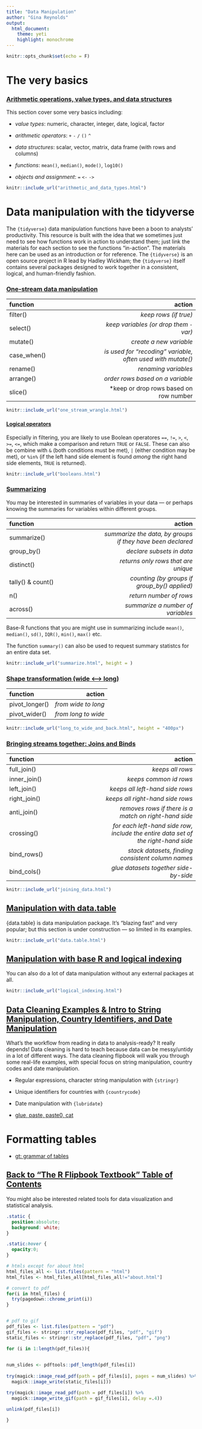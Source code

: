 ```yaml
---
title: "Data Manipulation"
author: "Gina Reynolds"
output: 
  html_document:
    theme: yeti
    highlight: monochrome
---
```



```r
knitr::opts_chunk$set(echo = F)
```


# The very basics

### [Arithmetic operations, value types, and data structures](arithmetic_and_data_types.html){target="_blank"}

This section cover some very basics including:

- *value types*: numeric,    character,    integer,   date, logical,   factor 

- *arithmetic operators*: `+ `  `-`   `/`   `()` `^ `   

- *data structures*: scalar, vector, matrix, data frame (with rows and columns)

- *functions*: `mean()`, `median()`, `mode()`, `log10()`

- *objects and assignment*: `=` `<-` `->` 

```r
knitr::include_url("arithmetic_and_data_types.html")
```


# Data manipulation with the tidyverse

The `{tidyverse}`  data manipulation functions have been a boon to analysts' productivity. This resource is built with the idea that we sometimes just need to see how functions work in action to understand them; just link the materials for each section to see the functions "in-action". The materials here can be used as an introduction or for reference. The `{tidyverse}` is an open source project in R lead by Hadley Wickham; the `{tidyverse}` itself contains several packages designed to work together in a consistent, logical, and human-friendly fashion.

### [One-stream data manipulation](one_stream_wrangle.html#3){target="_blank"}

|function |action |
| :--- | ---: |
| filter()    | *keep rows (if true)*|
| select()    | *keep variables (or drop them `-`var)*|
| mutate()    | *create a new variable*|
| case_when() | *is used for "recoding" variable, often used with mutate()*|
| rename()    | *renaming variables*|
| arrange()   | *order rows based on a variable*|
| slice()     | *keep or drop rows based on row number |

```r
knitr::include_url("one_stream_wrangle.html")
```



#### [Logical operators](booleans.html#3){target="_blank"}

Especially in filtering, you are likely to use Boolean operatores `==`, `!=`, `>`, `<`, `>=`, `<=`, which make a comparison and return `TRUE` or `FALSE`.  These can also be combine with `&` (both conditions must be met), `|` (either condition may be met), or `%in%` (if the left hand side element is found *among* the right hand side elements, `TRUE` is returned).


```r
knitr::include_url("booleans.html")
```



### [Summarizing](summarize.html#3){target="_blank"}

You may be interested in summaries of variables in your data --- or perhaps knowing the summaries for variables within different groups. 

|function |action |
| :--- | ---: |
| summarize() | *summarize the data, by groups if they have been declared*|
| group_by()  | *declare subsets in data*|
| distinct()  | *returns only rows that are unique*| 
| tally() & count()     | *counting (by groups if group_by() applied)*|
| n() | *return number of rows* |
| across() | *summarize a number of variables*|


Base-R functions that you are might use in summarizing include `mean()`, `median()`, `sd()`, `IQR()`, `min()`, `max()` etc.

The function `summary()` can also be used to request summary statistcs for an entire data set. 

```r
knitr::include_url("summarize.html", height = )
```

### [Shape transformation (wide <---> long)](long_to_wide_and_back.html#3){target="_blank"}

|function |action |
| :--- | ---: |
| pivot_longer() | *from wide to long*|
| pivot_wider() | *from long to wide*|

```r
knitr::include_url("long_to_wide_and_back.html", height = "400px")
```



### [Bringing streams together: Joins and Binds](joining_data.html){target="_blank"}

|function |action |
| :--- | ---: |
| full_join() | *keeps all rows*|
| inner_join()  | *keeps common id rows*|
| left_join()  | *keeps all left-hand side rows*| 
| right_join()     | *keeps all right-hand side rows*|
| anti_join()     | *removes rows if there is a match on right-hand side*|
| crossing()    | *for each left-hand side row, include the entire data set of the right-hand side*|
| bind_rows()   |  *stack datasets, finding consistent column names* |
| bind_cols()   |  *glue datasets together side-by-side* |

```r
knitr::include_url("joining_data.html")
```


## [Manipulation with data.table](data.table.html){target="_blank"}


{data.table} is data manipulation package.  It's "blazing fast" and very popular; but this section is under construction --- so limited in its examples. 

```r
knitr::include_url("data.table.html")
```


## [Manipulation with base R and logical indexing](logical_indexing.html){target="_blank"}

You can also do a lot of data manipulation without any external packages at all.

```r
knitr::include_url("logical_indexing.html")
```


## [Data Cleaning Examples & Intro to String Manipulation, Country Identifiers, and Date Manipulation](https://evamaerey.github.io/data_manipulation/data_cleaning/data_cleaning){target="_blank"}

What's the workflow from reading in data to analysis-ready?  It really depends!  Data cleaning is hard to teach because data can be messy/untidy in a lot of different ways.  The data cleaning flipbook will walk you through some real-life examples, with special focus on string manipulation, country codes and date manipulation.  

- Regular expressions, character string manipulation with `{stringr}`
- Unique identifiers for countries with `{countrycode}`
- Date manipulation with `{lubridate}`

- [glue, paste, paste0, cat](glue.html){target="_blank"}

# Formatting tables

- [gt: grammar of tables](gt.html){target="_blank"}



## [Back to "The R Flipbook Textbook" Table of Contents](https://evamaerey.github.io/flipbooks/textbook)

You might also be interested related tools for data visualization and statistical analysis. 





```css
.static {
  position:absolute;
  background: white;
}

.static:hover {
  opacity:0;
}
```





```r
# htmls except for about html
html_files_all <- list.files(pattern = "html")
html_files <- html_files_all[html_files_all!="about.html"]

# convert to pdf
for(i in html_files) {
  try(pagedown::chrome_print(i))
}


# pdf to gif
pdf_files <- list.files(pattern = "pdf")
gif_files <- stringr::str_replace(pdf_files, "pdf", "gif")
static_files <- stringr::str_replace(pdf_files, "pdf", "png")

for (i in 1:length(pdf_files)){
  

num_slides <- pdftools::pdf_length(pdf_files[i])
  
try(magick::image_read_pdf(path = pdf_files[i], pages = num_slides) %>% 
  magick::image_write(static_files[i]))

try(magick::image_read_pdf(path = pdf_files[i]) %>%
  magick::image_write_gif(path = gif_files[i], delay =.4))

unlink(pdf_files[i])

}

```